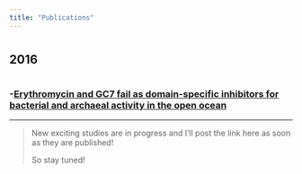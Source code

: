 ```yaml
---
title: "Publications"
---
```

#
#
## **2016**
#
### -[**Erythromycin and GC7 fail as domain-specific inhibitors for bacterial and archaeal activity in the open ocean**](http://www.int-res.com/abstracts/ame/v77/n2/p99-110/)

---

> New exciting studies are in progress and I'll post the link here as soon as they are published!</p>
> So stay tuned!